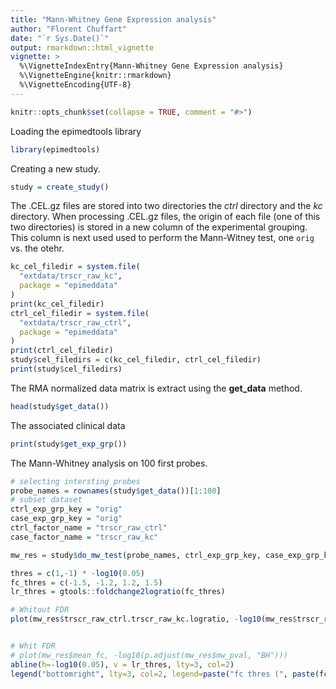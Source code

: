 ```yaml
---
title: "Mann-Whitney Gene Expression analysis"
author: "Florent Chuffart"
date: "`r Sys.Date()`"
output: rmarkdown::html_vignette
vignette: >
  %\VignetteIndexEntry{Mann-Whitney Gene Expression analysis}
  %\VignetteEngine{knitr::rmarkdown}
  %\VignetteEncoding{UTF-8}
---
```


```r
knitr::opts_chunk$set(collapse = TRUE, comment = "#>")
```

Loading the epimedtools library

```r
library(epimedtools)
```

Creating a new study.

```r
study = create_study()
```

The .CEL.gz files are stored into two directories the *ctrl* directory and the *kc* directory. When processing .CEL.gz files, the origin of each file  (one of this two directories) is stored in a new column of the experimental grouping. This column is next used used to perform the Mann-Witney test, one `orig` vs. the otehr.  

```r
kc_cel_filedir = system.file(
  "extdata/trscr_raw_kc", 
  package = "epimeddata"
)
print(kc_cel_filedir)
ctrl_cel_filedir = system.file(
  "extdata/trscr_raw_ctrl", 
  package = "epimeddata"
)
print(ctrl_cel_filedir)
study$cel_filedirs = c(kc_cel_filedir, ctrl_cel_filedir)
print(study$cel_filedirs)
```

The RMA normalized data matrix is extract using the **get_data** method.

```r
head(study$get_data())
```

The associated clinical data

```r
print(study$get_exp_grp())
```

The Mann-Whitney analysis on 100 first probes.

```r
# selecting intersting probes
probe_names = rownames(study$get_data())[1:100]
# subset dataset
ctrl_exp_grp_key = "orig"
case_exp_grp_key = "orig"
ctrl_factor_name = "trscr_raw_ctrl"
case_factor_name = "trscr_raw_kc"

mw_res = study$do_mw_test(probe_names, ctrl_exp_grp_key, case_exp_grp_key, ctrl_factor_name, case_factor_name)

thres = c(1,-1) * -log10(0.05)
fc_thres = c(-1.5, -1.2, 1.2, 1.5)
lr_thres = gtools::foldchange2logratio(fc_thres)

# Whitout FDR
plot(mw_res$trscr_raw_ctrl.trscr_raw_kc.logratio, -log10(mw_res$trscr_raw_ctrl.trscr_raw_kc.mw_pval_adj))


# Whit FDR 
# plot(mw_res$mean_fc, -log10(p.adjust(mw_res$mw_pval, "BH")))
abline(h=-log10(0.05), v = lr_thres, lty=3, col=2)
legend("bottomright", lty=3, col=2, legend=paste("fc thres (", paste(fc_thres, collapse=","), ")", sep=""))

```
